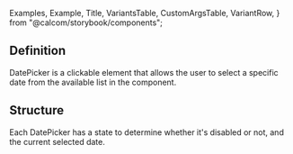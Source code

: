 
  Examples,
  Example,
  Title,
  VariantsTable,
  CustomArgsTable,
  VariantRow,
} from "@calcom/storybook/components";


<Meta title="UI/Form/DatePicker" component={DatePicker} />

## Definition

DatePicker is a clickable element that allows the user to select a specific date from the available list in the component.

## Structure

Each DatePicker has a state to determine whether it's disabled or not, and the current selected date.

<CustomArgsTable of={DatePicker} />

<Examples title="DatePicker Variants">
  <Example title="Default">
    <DatePicker date={new Date('2023-08-15')} />
  </Example>
  <Example title="Disabled">
    <DatePicker date={new Date('2023-08-15')} disabled={true} />
  </Example>
  <Example title="minDate">
    <DatePicker date={new Date('2023-08-15')} minDate={new Date('2023-08-12')} />
  </Example>
</Examples>

<Title offset title="DatePicker" suffix="Variants" />

<Canvas>
  <Story
    name="DatePicker"
    args={{
      date: new Date('2023-08-15'),
      minDate: new Date('2023-08-12'),
      disabled: false,
      onDatesChange: (newDate) => {
        console.log(newDate)
      },
    }}
    argTypes={{
      date: {
        control: {
          type: "date",
        },
      },
      disabled: {
        control: {
          type: "boolean",
        },
      },
      minDate: {
        control: {
          type: "date",
        },
      },
    }}>
    {({ date, minDate, disabled, onDatesChange }) => (
      <VariantsTable titles={["Default"]} columnMinWidth={150}>
        <VariantRow disabled={disabled}>
          <DatePicker date={date} minDate={minDate} disabled={disabled} onDatesChange={onDatesChange} />
        </VariantRow>
      </VariantsTable>
    )}
  </Story>
</Canvas>
